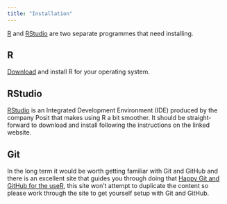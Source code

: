 ```yaml
---
title: "Installation"
---
```


[R](https://www.r-project.org) and [RStudio](https://posit.co/downloads/) are two separate programmes that need
installing.

## R

[Download](https://cloud.r-project.org/) and install R for your operating system.

## RStudio

[RStudio](https://posit.co/downloads/) is an Integrated Development Environment (IDE) produced by the company Posit that
makes using R a bit smoother. It should be straight-forward to download and install following the instructions on the
linked website.

## Git

In the long term it would be worth getting familiar with Git and GitHub and there is an excellent site that guides you
through doing that [Happy Git and GitHub for the useR](https://happygitwithr.com/), this site won't attempt to duplicate
the content so please work through the site to get yourself setup with Git and GitHub.
